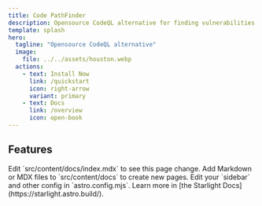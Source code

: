 ```yaml
---
title: Code PathFinder
description: Opensource CodeQL alternative for finding vulnerabilities in your code.
template: splash
hero:
  tagline: "Opensource CodeQL alternative"
  image:
    file: ../../assets/houston.webp
  actions:
    - text: Install Now
      link: /quickstart
      icon: right-arrow
      variant: primary
    - text: Docs
      link: /overview
      icon: open-book
---
```



## Features

<CardGrid stagger>
	<Card title="Craft Queries" icon="pencil">
		Edit `src/content/docs/index.mdx` to see this page change.
	</Card>
	<Card title="Find Vulnerabilities" icon="add-document">
		Add Markdown or MDX files to `src/content/docs` to create new pages.
	</Card>
	<Card title="Robust Rulesets" icon="setting">
		Edit your `sidebar` and other config in `astro.config.mjs`.
	</Card>
	<Card title="Read the docs" icon="open-book">
		Learn more in [the Starlight Docs](https://starlight.astro.build/).
	</Card>
</CardGrid>
